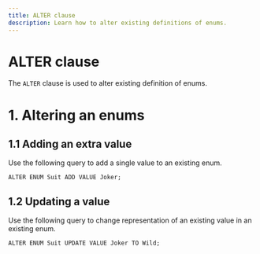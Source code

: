 ```yaml
---
title: ALTER clause
description: Learn how to alter existing definitions of enums.
---
```



# ALTER clause

The `ALTER` clause is used to alter existing definition of enums.

# 1. Altering an enums

## 1.1 Adding an extra value

Use the following query to add a single value to an existing enum.

```cypher
ALTER ENUM Suit ADD VALUE Joker;
```

## 1.2 Updating a value

Use the following query to change representation of an existing value in an existing enum.

```cypher
ALTER ENUM Suit UPDATE VALUE Joker TO Wild;
```